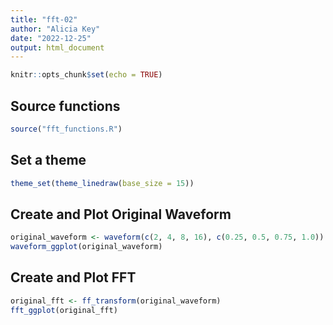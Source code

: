```yaml
---
title: "fft-02"
author: "Alicia Key"
date: "2022-12-25"
output: html_document
---
```


```r
knitr::opts_chunk$set(echo = TRUE)
```

## Source functions

```r
source("fft_functions.R")
```

## Set a theme

```r
theme_set(theme_linedraw(base_size = 15))
```

## Create and Plot Original Waveform

```r
original_waveform <- waveform(c(2, 4, 8, 16), c(0.25, 0.5, 0.75, 1.0))
waveform_ggplot(original_waveform)
```

## Create and Plot FFT

```r
original_fft <- ff_transform(original_waveform)
fft_ggplot(original_fft)
```
